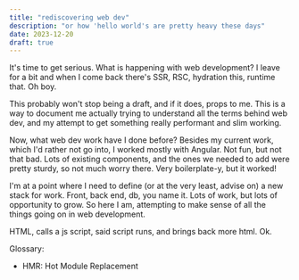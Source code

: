 ---
title: "rediscovering web dev"
description: "or how 'hello world's are pretty heavy these days"
date: 2023-12-20
draft: true
---

It's time to get serious. What is happening with web development? I leave for a bit
and when I come back there's SSR, RSC, hydration this, runtime that. Oh boy.

This probably won't stop being a draft, and if it does, props to me. This is a way
to document me actually trying to understand all the terms behind web dev, and my
attempt to get something really performant and slim working.

Now, what web dev work have I done before? Besides my current work, which I'd rather
not go into, I worked mostly with Angular. Not fun, but not that bad. Lots of
existing components, and the ones we needed to add were pretty sturdy, so not much
worry there. Very boilerplate-y, but it worked!

I'm at a point where I need to define (or at the very least, advise on) a new stack
for work. Front, back end, db, you name it. Lots of work, but lots of opportunity to
grow. So here I am, attempting to make sense of all the things going on in web
development.

HTML, calls a js script, said script runs, and brings back more html. Ok.

Glossary:
- HMR: Hot Module Replacement
